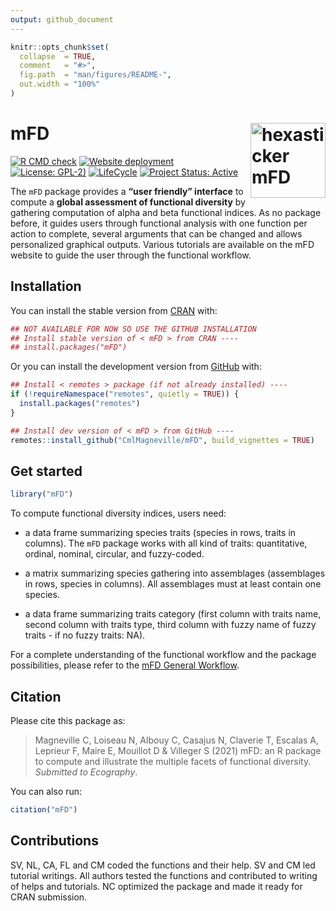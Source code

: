 ```yaml
---
output: github_document
---
```


```r
knitr::opts_chunk$set(
  collapse  = TRUE,
  comment   = "#>",
  fig.path  = "man/figures/README-",
  out.width = "100%"
)
```



mFD <img src="man/figures/hexasticker_mFD.png" height="120" align="right" alt = "hexasticker mFD"/>
=========================================================



<!-- badges: start -->
[![R CMD check](https://github.com/CmlMagneville/mFD/actions/workflows/R-CMD-check.yaml/badge.svg)](https://github.com/CmlMagneville/mFD/actions/workflows/R-CMD-check.yaml)
[![Website deployment](https://github.com/CmlMagneville/mFD/actions/workflows/pkgdown.yaml/badge.svg)](https://github.com/CmlMagneville/mFD/actions/workflows/pkgdown.yaml)
[![License: GPL-2)](https://img.shields.io/badge/License-GPL%202-blue.svg)](https://choosealicense.com/licenses/gpl-2.0/)
[![LifeCycle](man/figures/lifecycle/lifecycle-stable.svg)](https://lifecycle.r-lib.org/articles/stages.html#stable)
[![Project Status: Active](https://www.repostatus.org/badges/latest/active.svg)](https://www.repostatus.org/#active)
<!-- badges: end -->



The `mFD` package provides a **"user friendly" interface** to compute a 
**global assessment of functional diversity** by gathering computation of alpha 
and beta functional indices. As no package before, it guides users through 
functional analysis with one function per action to complete, several arguments 
that can be changed and allows personalized graphical outputs. Various tutorials 
are available on the mFD website to guide the user through the functional 
workflow.


## Installation

You can install the stable version from [CRAN](https://cran.r-project.org/) with:

```r
## NOT AVAILABLE FOR NOW SO USE THE GITHUB INSTALLATION
## Install stable version of < mFD > from CRAN ----
## install.packages("mFD")
```

Or you can install the development version from [GitHub](https://github.com/) with:

```r
## Install < remotes > package (if not already installed) ----
if (!requireNamespace("remotes", quietly = TRUE)) {
  install.packages("remotes")
}

## Install dev version of < mFD > from GitHub ----
remotes::install_github("CmlMagneville/mFD", build_vignettes = TRUE)
```


## Get started

```r
library("mFD")
```

To compute functional diversity indices, users need:

- a data frame summarizing species traits (species in rows, traits in columns). 
The `mFD` package works with all kind of traits: quantitative, ordinal, nominal, 
circular, and fuzzy-coded.

- a matrix summarizing species gathering into assemblages (assemblages in rows, 
species in columns). All assemblages must at least contain one species.

- a data frame summarizing traits category (first column with traits name, 
second column with traits type, third column with fuzzy name of fuzzy traits - 
if no fuzzy traits: NA).

For a complete understanding of the functional workflow and the package 
possibilities, please refer to the 
[mFD General Workflow](https://cmlmagneville.github.io/mFD/articles/mFD_general_workflow.html).


## Citation

Please cite this package as:

> Magneville C, Loiseau N, Albouy C, Casajus N, Claverie T, Escalas A, Leprieur F, 
Maire E, Mouillot D & Villeger S (2021) mFD: an R package to compute and 
illustrate the multiple facets of functional diversity. _Submitted to Ecography_.

You can also run:

```r
citation("mFD")
```


## Contributions

SV, NL, CA, FL and CM coded the functions and their help.
SV and CM led tutorial writings. All authors tested the functions
and contributed to writing of helps and tutorials.
NC optimized the package and made it ready for CRAN submission. 
